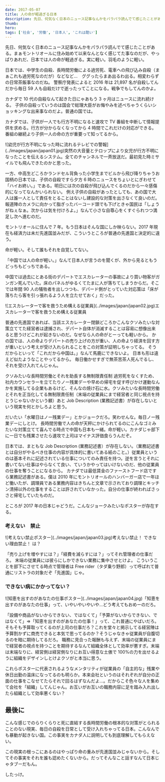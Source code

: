 ```yaml
---
date: 2017-05-07
title: 人の命が軽過ぎる日本
description: 先日、何気なく日本のニュース記事なんかをパラパラ読んでて感じたことがある。まぁモントリオールに住み始めて以来なんとなく感じてた事なのだが、やっぱりあれだ、日本では人の命が軽過ぎる。実に軽い。羽毛のように軽い。
thumb:
hero:
tags: ['社会', '労働', '日本人', 'これは酷い']
---
```


先日、何気なく日本のニュース記事なんかをパラパラ読んでて感じたことがある。まぁモントリオールに住み始めて以来なんとなく感じてた事なのだが、やっぱりあれだ、日本では人の命が軽過ぎる。実に軽い。羽毛のように軽い。

日本では、中学生の自殺、長時間労働による過労死、電車への飛び込み自殺（まぁこれも過労死なのだが）などなど…　ググったらまあ出るわ出る。相変わらずの日常茶飯事なのだね。
警察庁発表によると 2016 年は 21,897 名が自殺してんだから毎日 59 人も自殺だけで逝ったってことになる。戦争でもしてんのかよ。

カナダで 10 代の自殺なんて起きた日にゃあもう 3 ヶ月はニュースに流れ続ける。
子供の自殺っていうのは国会で総理大臣がお悔やみを述べちゃうくらいショッキングな出来事なのだよ。普通の国では。

カナダでは、子供が一人でも行方不明になると速攻で TV 番組を中断して情報提供を求める。行方が分からなくなってから 4 時間でこれだけの対応ができる。番組の継続より子供一人の命の方が重要って知ってるから。

<div>
  ![幼児が行方不明になった時に流れるテレビでの警報](../images/japan/japan01.jpg)突然の大音量とテロップにより女児が行方不明になったことを伝えるシステム。全てのチャンネルで一斉放送だ。最初見た時ミサイルでも飛んできたのかと思った。
</div>

一方、中高生どころかランドセル背負った小学生までビルから飛び降りちゃうお国柄の日本では、子供の自殺ですら夕方 6 時のニュースをちょいとにぎわせて「ハイお終い。」である。明日には次の自殺が飛び込んでくるのだから一々感傷的になってなんかいられない。
例え子供の自殺があったとしても、あの国で大人は誰一人として責任をとることはないし建設的な対策を出さなくて良いのだ。報道陣のカメラに向かって脂ぎったバーコード頭でも下げときゃ国民は「しょうがねぇなぁ。次からは気を付けろよ。」なんて小さな自尊心をくすぐられつつ満足し次へ進むのだ。

モントリオールに住んで 7 年。もう日本はそんな国にしか映らない。2017 年現在も経済力は未だ先進国並みだが、こういうところが普通の先進国と決定的に違う。

命が軽い。そして誰もそれを自覚してない。

「中国では人の命が軽い。」なんて日本人が言うのを聞くが、外から見るともうどっちもどっちである。

中国では過去にとある街のデパートでエスカレーターの事故により買い物客がガンガン死んでいた。床のパネルがゆるくてたまに人が落ちてしまうからだ。そこでは年間 90 人の犠牲者を出しつつも、デパード側がとっていた対応策は「床が落ちたら客を引っ張れるよう人を立たせておく」だった。

<div>
  ![エスカレーターで客を救うため構える従業員](../images/japan/japan02.jpg)エスカレーターで客を救うため構える従業員
</div>

普通の先進国であれば、当該エスカレーター閉鎖どころかこんなクソみたいな対策立ててた経営者は逮捕され、デパート自体が消滅することは容易に想像出来ると思うけどこれが起きないのだ。なぜなら人の命がとーっても軽いから。
かの国では、人の命よりデパートの売り上げの方が重い、人の命より経済を回す方が重いという考えが受け入れられることをこの対策が証明しちゃってる。
そうだからといって「これだから中国は。」なんて馬鹿にできないよ。
日本も形は違えど似たようなことやってるから。
毎日働かせすぎで無茶苦茶人死んでるし、それを受け入れてんじゃん。

クソみたいな長時間労働とそれを助長する無制限責任制
過労死をなくすため、社内カウンセラーを立てたりノー残業デーや早めの帰宅を促す呼びかけ運動なんかを実施してる企業もあるけど、そんなの焼け石に水。クソみたいな長時間労働とそれを正当化してる無制限責任制（末端の従業員にまで経営者と同じ視点を持とうじゃないかという躾）あと Job Description (業務記述書）が存在しないという現実を何とかしろよと思う。

だいたい「水曜日はノー残業デー」とかジョークだろ。笑わせんな。毎日ノー残業デーにしとけ。
長時間労働で人の命が天秤にかけられてるのにこんなゴミみたいな対策立てて喜んでる時点で中国も日本も一緒。命が軽い。カナダじゃ部下に一日でも残業させたら速攻で上司はマイナス評価食らうんだぞ。

日本では、まともな Job Description (業務記述書）が存在しない。（業務記述書とは自分がやるべき仕事の内容が具体的に書いてある紙のこと。）従業員というのは基本それに記述されている仕事についてのみ責任を持つ。逆を言うとそれに書いてない仕事はやらなくて良い、ていうかやってはいけないのだ、他の従業員の仕事を奪うことになるから。
カナダでは最低賃金のファーストフード店ですら業務記述書がある。僕は 2010 年にモントリオールのハンバーガー店で一年ほど働いたが、調理員である業務内容はきちんと文章で示されており調理とキッチン清掃以外の仕事をすることは許されていなかった。自分の仕事が終わればさっさと帰宅していたものだ。

ところが 2017 年の日本じゃどうだ。こんなジョークみたいなポスターが存在する。

### 考えない　禁止

<div>
  ![考えない禁止ポスター](../images/japan/japan03.jpg)考えない禁止！
  できない理由禁止！ は？
</div>

「売り上げを増やすには？」「経費を減らすには？」ってそれ管理者の仕事だろ。
末端の従業員には彼らにしかできない業務に集中させとけよ。
こういうことを部下にさせてる時点で管理者は Free rider（タダ乗り野郎）って呼ばれて普通にリストラの対象だぞ「先進国」じゃ。

### できない病にかかってない？

<div>
  ![知恵を出すのがあなたの仕事ポスター](../images/japan/japan04.jpg)「知恵を出すのがあなたの仕事」って、いやいやいやいや…どう考えてもおめーのだろ。
</div>

「設備や商品がないからできない、ではなくて」「予算がないからできない、ではなくて」=>「知恵を出すのがあなたの仕事！」って、これ普通にやばいだろ。そもそも予算取ってくるのが上司の仕事だろ？これを堂々と掲示してる経営陣は予算割かずに商売できると本気で思ってるのか？そうじゃなきゃ従業員が自腹切るのを暗に期待してるだろ。
職務に見合った報酬も与えず、末端の従業員にまで経営者の視点を持つことを期待するなんて組織全体として効率が悪すぎ。末端は末端なりに、経営側は経営側なりにお互い得意な土俵で 100%の力を出せるように組織をデザインしとけよクソがと本当に思う。

これらポスターに代表されるようなメンタリティが従業員の「自主的な」残業や休日出勤の温床になってるのも明らか。本来会社というのはそれぞれが自分の正面の仕事をこなせてたらそれで回るはずなんだよ…。だからこそ色々な人を集めて会社を「組織」してんじゃん。お互いがお互いの職務内容に足を踏み入れ出したら組織として効率悪くない？

## 最後に

こんな感じでのらりくらりと死に直結する長時間労働の根本的な対策がとられることのない現実、毎日の自殺を日常として受け入れちゃってる日本。こんなんでも暴動が起きない国。この事実をカナダ人に説明しても到底理解してもらえない。

この現実の根っこにあるのはやっぱり命の重みが先進国並みじゃないから。そしてその事実をそれを誰も認めたくないから。だってそんなこと話すなんて日本じゃタブーだもん。

したっけ。
